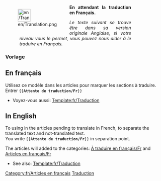 <noinclude>

</noinclude><div style="width: 400px; margin: .5cm 0; clear: both"><div style="float: left">[[File:en/Translation.png|40px|left]]</div>
<div class="plainlinks" style="margin-left: 1.2cm; text-align: justify"><p style="border-bottom: 1px solid #8888aa">'''En attendant la traduction en Français.'''</p>
<p style="font-size: 90%">''Le texte suivant se trouve être dans sa version originale Anglaise, si votre niveau vous le permet, vous pouvez nous aider à le traduire en Français.''</p></div></div>
<includeonly>{{{1|[[Category:fr/À traduire en français]]}}}[[Category:fr/Articles en français]]</includeonly><noinclude>

===Vorlage===

==En français==
Utilisez ce modèle dans les articles pour marquer les sections à traduire.<br/>
Entrer <code><nowiki>{{</nowiki>'''Attente de traduction/Fr'''<nowiki>}}</nowiki></code>

* Voyez-vous aussi: [[Template:fr/Traduction]]

==In English==
To using in the articles pending to translate in French, to separate the translated text and not-translated text.<br/>
You write <code><nowiki>{{</nowiki>'''Attente de traduction/Fr'''<nowiki>}}</nowiki></code> in separation point.

The articles will added to the categories: [[:Category:fr/À traduire en français|À traduire en français/Fr]] and [[:Category:fr/Articles en français|Articles en français/Fr]]

* See also: [[Template:fr/Traduction]]

[[Category:fr/Traduction|Traduction]]
</noinclude>
